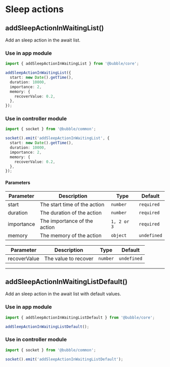 # Sleep actions

## addSleepActionInWaitingList()

Add an sleep action in the await list.

### Use in app module

```typescript
import { addSleepActionInWaitingList } from '@bubble/core';

addSleepActionInWaitingList({
  start: new Date().getTime(),
  duration: 10000,
  importance: 2,
  memory: {
    recoverValue: 0.2,
  },
});
```

### Use in controller module

```typescript
import { socket } from '@bubble/common';

socket().emit('addSleepActionInWaitingList', {
  start: new Date().getTime(),
  duration: 10000,
  importance: 2,
  memory: {
    recoverValue: 0.2,
  },
});
```

#### Parameters

| Parameter  | Description                  | Type        | Default     |
| ---------- | ---------------------------- | ----------- | ----------- |
| start      | The start time of the action | `number`    | `required`  |
| duration   | The duration of the action   | `number`    | `required`  |
| importance | The importance of the action | `1, 2 or 3` | `required`  |
| memory     | The memory of the action     | `object`    | `undefined` |

| Parameter    | Description          | Type     | Default     |
| ------------ | -------------------- | -------- | ----------- |
| recoverValue | The value to recover | `number` | `undefined` |

---

## addSleepActionInWaitingListDefault()

Add an sleep action in the await list with default values.

### Use in app module

```typescript
import { addSleepActionInWaitingListDefault } from '@bubble/core';

addSleepActionInWaitingListDefault();
```

### Use in controller module

```typescript
import { socket } from '@bubble/common';

socket().emit('addSleepActionInWaitingListDefault');
```
